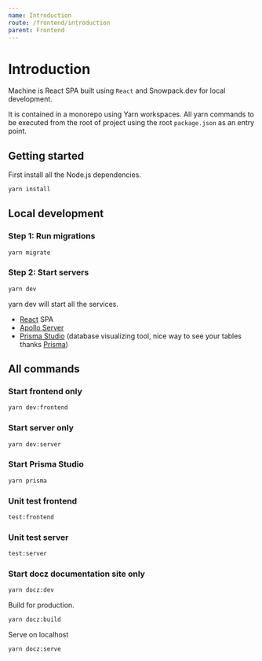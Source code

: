 ```yaml
---
name: Introduction
route: /frontend/introduction
parent: Frontend
---
```


# Introduction

Machine is React SPA built using `React` and Snowpack.dev for local development.

It is contained in a monorepo using Yarn workspaces. All yarn commands to be executed from the root of project using the root `package.json` as an entry point.

## Getting started

First install all the Node.js dependencies.

```bash
yarn install
```

## Local development

### Step 1: Run migrations

```bash
yarn migrate
```

### Step 2: Start servers

```bash
yarn dev
```

yarn dev will start all the services.

- [React](https://reactjs.org) SPA
- [Apollo Server](https://github.com/apollographql/apollo-server)
- [Prisma Studio](https://www.prisma.io/studio) (database visualizing tool, nice way to see your tables thanks [Prisma](https://www.prisma.io))

## All commands

### Start frontend only

```bash
yarn dev:frontend
```

### Start server only

```bash
yarn dev:server
```

### Start Prisma Studio

```bash
yarn prisma
```

### Unit test frontend

```bash
test:frontend
```

### Unit test server

```bash
test:server
```

### Start docz documentation site only

```bash
yarn docz:dev

```

Build for production.

```bash
yarn docz:build

```

Serve on localhost

```bash
yarn docz:serve
```

